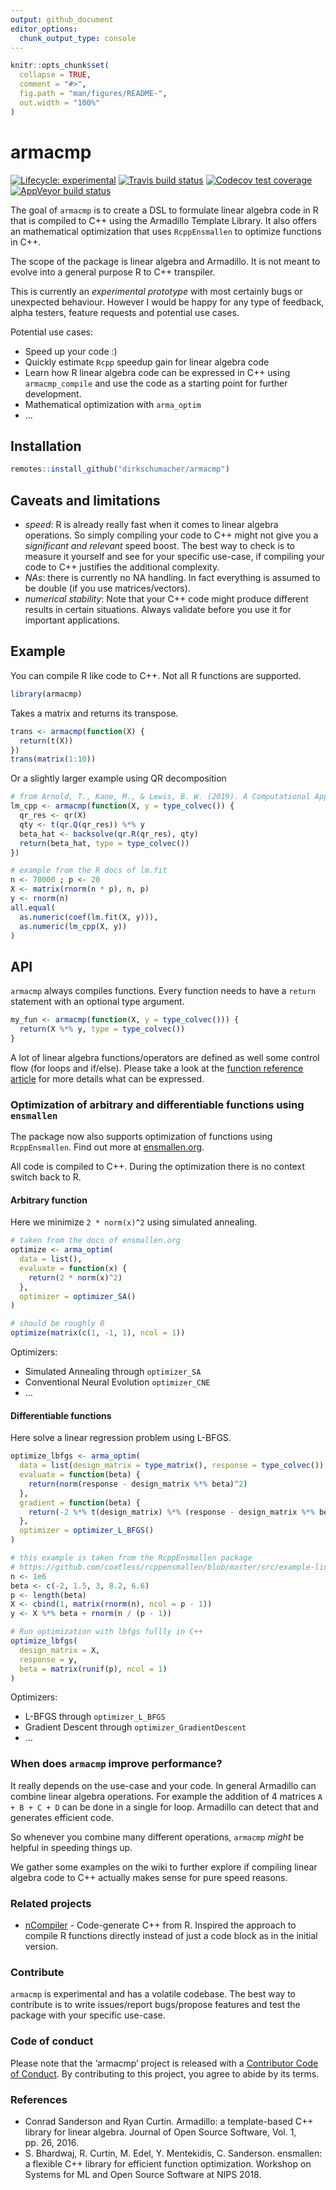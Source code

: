 ```yaml
---
output: github_document
editor_options: 
  chunk_output_type: console
---
```


<!-- README.md is generated from README.Rmd. Please edit that file -->

```r
knitr::opts_chunk$set(
  collapse = TRUE,
  comment = "#>",
  fig.path = "man/figures/README-",
  out.width = "100%"
)
```
# armacmp

<!-- badges: start -->
[![Lifecycle: experimental](https://img.shields.io/badge/lifecycle-experimental-orange.svg)](https://www.tidyverse.org/lifecycle/#experimental)
[![Travis build status](https://travis-ci.org/dirkschumacher/armacmp.svg?branch=master)](https://travis-ci.org/dirkschumacher/armacmp)
[![Codecov test coverage](https://codecov.io/gh/dirkschumacher/armacmp/branch/master/graph/badge.svg)](https://codecov.io/gh/dirkschumacher/armacmp?branch=master)
[![AppVeyor build status](https://ci.appveyor.com/api/projects/status/github/dirkschumacher/armacmp?branch=master&svg=true)](https://ci.appveyor.com/project/dirkschumacher/armacmp)
<!-- badges: end -->

The goal of `armacmp` is to create a DSL to formulate linear algebra code in R that is compiled to C++ using the Armadillo Template Library. It also offers an mathematical optimization that uses `RcppEnsmallen` to optimize functions in C++.

The scope of the package is linear algebra and Armadillo. It is not meant to evolve into a general purpose R to C++ transpiler.

This is currently an *experimental prototype* with most certainly bugs or unexpected behaviour. However I would be happy for any type of feedback, alpha testers, feature requests and potential use cases.

Potential use cases:

* Speed up your code :)
* Quickly estimate `Rcpp` speedup gain for linear algebra code
* Learn how R linear algebra code can be expressed in C++ using `armacmp_compile` and use the code as a starting point for further development.
* Mathematical optimization with `arma_optim`
* ...


## Installation

``` r
remotes::install_github("dirkschumacher/armacmp")
```

## Caveats and limitations

* *speed*: R is already really fast when it comes to linear algebra operations. So simply compiling your code to C++ might not give you a *significant and relevant* speed boost. The best way to check is to measure it yourself and see for your specific use-case, if compiling your code to C++ justifies the additional complexity.
* *NAs*: there is currently no NA handling. In fact everything is assumed to be double (if you use matrices/vectors).
* *numerical stability*: Note that your C++ code might produce different results in certain situations. Always validate before you use it for important applications.

## Example

You can compile R like code to C++. Not all R functions are supported.

```r
library(armacmp)
```

Takes a matrix and returns its transpose.

```r
trans <- armacmp(function(X) {
  return(t(X))
})
trans(matrix(1:10))
```

Or a slightly larger example using QR decomposition

```r
# from Arnold, T., Kane, M., & Lewis, B. W. (2019). A Computational Approach to Statistical Learning. CRC Press.
lm_cpp <- armacmp(function(X, y = type_colvec()) {
  qr_res <- qr(X)
  qty <- t(qr.Q(qr_res)) %*% y
  beta_hat <- backsolve(qr.R(qr_res), qty)
  return(beta_hat, type = type_colvec())
})

# example from the R docs of lm.fit
n <- 70000 ; p <- 20
X <- matrix(rnorm(n * p), n, p) 
y <- rnorm(n)
all.equal(
  as.numeric(coef(lm.fit(X, y))),
  as.numeric(lm_cpp(X, y))
)
```

## API

`armacmp` always compiles functions. Every function needs to have a `return` statement with an optional type argument.

```r
my_fun <- armacmp(function(X, y = type_colvec())) {
  return(X %*% y, type = type_colvec())
}
```

A lot of linear algebra functions/operators are defined as well some control flow (for loops and if/else).
Please take a look at the [function reference article](https://dirkschumacher.github.io/armacmp/articles/function-reference.html) for more details what can be expressed.

### Optimization of arbitrary and differentiable functions using `ensmallen`

The package now also supports optimization of functions using `RcppEnsmallen`. Find out more at [ensmallen.org](https://ensmallen.org/).

All code is compiled to C++. During the optimization there is no context switch back to R.

#### Arbitrary function

Here we minimize `2 * norm(x)^2` using simulated annealing.

```r
# taken from the docs of ensmallen.org
optimize <- arma_optim(
  data = list(),
  evaluate = function(x) {
    return(2 * norm(x)^2)
  },
  optimizer = optimizer_SA()
)

# should be roughly 0
optimize(matrix(c(1, -1, 1), ncol = 1))
```

Optimizers:

* Simulated Annealing through `optimizer_SA`
* Conventional Neural Evolution `optimizer_CNE`
* ...

#### Differentiable functions

Here solve a linear regression problem using L-BFGS.

```r
optimize_lbfgs <- arma_optim(
  data = list(design_matrix = type_matrix(), response = type_colvec()),
  evaluate = function(beta) {
    return(norm(response - design_matrix %*% beta)^2)
  },
  gradient = function(beta) {
    return(-2 %*% t(design_matrix) %*% (response - design_matrix %*% beta))
  },
  optimizer = optimizer_L_BFGS()
)

# this example is taken from the RcppEnsmallen package
# https://github.com/coatless/rcppensmallen/blob/master/src/example-linear-regression-lbfgs.cpp
n <- 1e6
beta <- c(-2, 1.5, 3, 8.2, 6.6)
p <- length(beta)
X <- cbind(1, matrix(rnorm(n), ncol = p - 1))
y <- X %*% beta + rnorm(n / (p - 1))

# Run optimization with lbfgs fullly in C++
optimize_lbfgs(
  design_matrix = X,
  response = y,
  beta = matrix(runif(p), ncol = 1)
)
```

Optimizers:

* L-BFGS through `optimizer_L_BFGS`
* Gradient Descent through `optimizer_GradientDescent`
* ...

### When does `armacmp` improve performance?

It really depends on the use-case and your code. In general Armadillo can combine linear algebra operations. For example the addition of 4 matrices `A + B + C + D` can be done in a single for loop. Armadillo can detect that and generates efficient code. 

So whenever you combine many different operations, `armacmp` _might_ be helpful in speeding things up.

We gather some examples on the wiki to further explore if compiling linear algebra code to C++ actually makes sense for pure speed reasons.

### Related projects

* [nCompiler](https://github.com/nimble-dev/nCompiler) - Code-generate C++ from R. Inspired the approach to compile R functions directly instead of just a code block as in the initial version.

### Contribute

`armacmp` is experimental and has a volatile codebase. The best way to contribute is to write issues/report bugs/propose features and test the package with your specific use-case.

### Code of conduct

Please note that the 'armacmp' project is released with a
[Contributor Code of Conduct](CODE_OF_CONDUCT.md).
By contributing to this project, you agree to abide by its terms.

### References

* Conrad Sanderson and Ryan Curtin. Armadillo: a template-based C++ library for linear algebra. Journal of Open Source Software, Vol. 1, pp. 26, 2016.
* S. Bhardwaj, R. Curtin, M. Edel, Y. Mentekidis, C. Sanderson. ensmallen: a flexible C++ library for efficient function optimization. Workshop on Systems for ML and Open Source Software at NIPS 2018.
